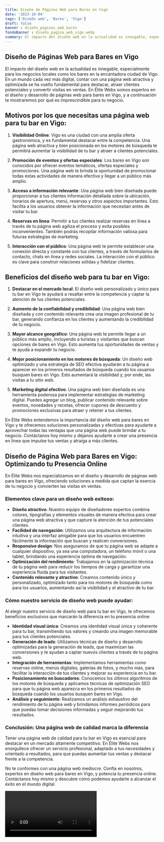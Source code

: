 ```yaml
---
title: Diseño de Páginas Web para Bares en Vigo
date: '2023-10-04'
tags: ['Diseño web', 'Bares', 'Vigo']
draft: false
banner : diseño_paginas_web_bares
fondoBanner : diseño_pagina_web_vigo.webp
summary: El impacto del diseño web en la actualidad es innegable, especialmente para los negocios locales como los bares en la encantadora ciudad de Vigo. En un mundo cada vez más digital, contar con una página web atractiva y optimizada se ha vuelto fundamental para destacar, atraer clientes potenciales y convertir visitas en ventas. En Élite Webs somos expertos en el diseño y desarrollo de páginas web para bares en Vigo, y a continuación te mostraremos por qué es imprescindible para tu negocio.
---
```


## Diseño de Páginas Web para Bares en Vigo

El impacto del diseño web en la actualidad es innegable, especialmente para los negocios locales como los bares en la encantadora ciudad de Vigo. En un mundo cada vez más digital, contar con una página web atractiva y optimizada se ha vuelto fundamental para destacar, atraer clientes potenciales y convertir visitas en ventas. En Élite Webs somos expertos en el diseño y desarrollo de páginas web para bares en Vigo, y a continuación te mostraremos por qué es imprescindible para tu negocio.

## Motivos por los que necesitas una página web para tu bar en Vigo:

1. **Visibilidad Online**: Vigo es una ciudad con una amplia oferta gastronómica, y es fundamental destacar entre la competencia. Una página web atractiva y bien posicionada en los motores de búsqueda te permitirá aumentar la visibilidad de tu bar y atraer a clientes potenciales.

2. **Promoción de eventos y ofertas especiales**: Los bares en Vigo son conocidos por ofrecer eventos temáticos, ofertas especiales y promociones. Una página web te brinda la oportunidad de promocionar todas estas actividades de manera efectiva y llegar a un público más amplio.

3. **Acceso a información relevante**: Una página web bien diseñada puede proporcionar a tus clientes información detallada sobre la ubicación, horarios de apertura, menú, reservas y otros aspectos importantes. Esto facilita a los usuarios obtener la información que necesitan antes de visitar tu bar.

4. **Reservas en línea**: Permitir a tus clientes realizar reservas en línea a través de tu página web agiliza el proceso y evita posibles inconvenientes. También podrás recopilar información valiosa para futuras estrategias de marketing.

5. **Interacción con el público**: Una página web te permite establecer una conexión directa y constante con tus clientes, a través de formularios de contacto, chats en línea y redes sociales. La interacción con el público es clave para construir relaciones sólidas y fidelizar clientes.

## Beneficios del diseño web para tu bar en Vigo:

1. **Destacar en el mercado local**: El diseño web personalizado y único para tu bar en Vigo te ayudará a resaltar entre la competencia y captar la atención de tus clientes potenciales.

2. **Aumento de la confiabilidad y credibilidad**: Una página web bien diseñada y con contenido relevante crea una imagen profesional de tu bar, generando confianza en los clientes y aumentando la credibilidad de tu negocio.

3. **Mayor alcance geográfico**: Una página web te permite llegar a un público más amplio, incluyendo a turistas y visitantes que buscan opciones de bares en Vigo. Esto aumenta tus oportunidades de ventas y te ayuda a expandir tu negocio.

4. **Mejor posicionamiento en los motores de búsqueda**: Un diseño web optimizado y una estrategia de SEO efectiva ayudarán a tu página a aparecer en los primeros resultados de búsqueda cuando los usuarios busquen bares en Vigo. Esto aumentará la visibilidad y, por ende, las visitas a tu sitio web.

5. **Marketing digital efectivo**: Una página web bien diseñada es una herramienta poderosa para implementar estrategias de marketing digital. Puedes agregar un blog, publicar contenido relevante sobre eventos, novedades y recetas, ofrecer cupones de descuento y promociones exclusivas para atraer y retener a tus clientes.

En Élite Webs entendemos la importancia del diseño web para bares en Vigo y te ofrecemos soluciones personalizadas y efectivas para ayudarte a aprovechar todas las ventajas que una página web puede brindar a tu negocio. Contáctanos hoy mismo y déjanos ayudarte a crear una presencia en línea que impulse tus ventas y atraiga a más clientes.

<GifSeo />

<Cta />

## Diseño de Página Web para Bares en Vigo: Optimizando tu Presencia Online

En Élite Webs nos especializamos en el diseño y desarrollo de páginas web para bares en Vigo, ofreciendo soluciones a medida que captan la esencia de tu negocio y convierten las visitas en ventas.

### Elementos clave para un diseño web exitoso:
- **Diseño atractivo**: Nuestro equipo de diseñadores expertos combina colores, tipografías y elementos visuales de manera efectiva para crear una página web atractiva y que capture la atención de tus potenciales clientes.
- **Facilidad de navegación**: Utilizamos una arquitectura de información intuitiva y una interfaz amigable para que los usuarios encuentren fácilmente la información que buscan y realicen conversiones.
- **Responsive design**: Nos aseguramos de que tu página web se adapte a cualquier dispositivo, ya sea una computadora, un teléfono móvil o una tablet, brindando una experiencia óptima de navegación.
- **Optimización del rendimiento**: Trabajamos en la optimización técnica de tu página web para reducir los tiempos de carga y garantizar una experiencia fluida para tus visitantes.
- **Contenido relevante y atractivo**: Creamos contenido único y personalizado, optimizado tanto para los motores de búsqueda como para los usuarios, aumentando así la visibilidad y el atractivo de tu bar.

### Cómo nuestro servicio de diseño web puede ayudar:
Al elegir nuestro servicio de diseño web para tu bar en Vigo, te ofrecemos beneficios exclusivos que marcarán la diferencia en tu presencia online:
- **Identidad visual única**: Creamos una identidad visual única y coherente para tu bar, transmitiendo tus valores y creando una imagen memorable para tus clientes potenciales.
- **Generación de leads**: Utilizamos técnicas de diseño y desarrollo optimizadas para la generación de leads, que maximizan las conversiones y te ayudan a captar nuevos clientes a través de tu página web.
- **Integración de herramientas**: Implementamos herramientas como reservas online, menús digitales, galerías de fotos, y mucho más, para facilitar la interacción de tus clientes y mejorar su experiencia en tu bar.
- **Posicionamiento en buscadores**: Conocemos los últimos algoritmos de los motores de búsqueda y aplicamos técnicas de optimización SEO para que tu página web aparezca en los primeros resultados de búsqueda cuando los usuarios busquen bares en Vigo.
- **Análisis y seguimiento**: Realizamos un análisis exhaustivo del rendimiento de tu página web y brindamos informes periódicos para que puedas tomar decisiones informadas y seguir mejorando tus resultados.

### Conclusión: Una página web de calidad marca la diferencia
Tener una página web de calidad para tu bar en Vigo es esencial para destacar en un mercado altamente competitivo. En Élite Webs nos enorgullece ofrecer un servicio profesional, adaptado a tus necesidades y orientado a resultados, para que puedas aumentar tus ventas y destacar frente a la competencia.

No te conformes con una página web mediocre. Confía en nosotros, expertos en diseño web para bares en Vigo, y potencia tu presencia online. Contáctanos hoy mismo y descubre cómo podemos ayudarte a alcanzar el éxito en el mundo digital.

<Video />

<CtaBot job='Bares' city='Vigo'/>

<Gmaps query='Vigo+españa+maps' />